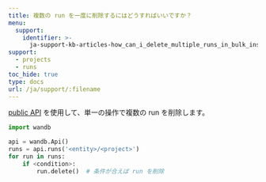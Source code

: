 ```yaml
---
title: 複数の run を一度に削除するにはどうすればいいですか？
menu:
  support:
    identifier: >-
      ja-support-kb-articles-how_can_i_delete_multiple_runs_in_bulk_instead_of_one_at_a_time
support:
  - projects
  - runs
toc_hide: true
type: docs
url: /ja/support/:filename
---
```

[public API](/ja/ref/python/public-api/api) を使用して、単一の操作で複数の run を削除します。

```python
import wandb

api = wandb.Api()
runs = api.runs('<entity>/<project>')
for run in runs:
    if <condition>:
        run.delete()  # 条件が合えば run を削除
```
